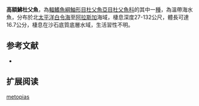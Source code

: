 {{Speciesbox
| name = 高額鮄杜父魚
| image = Triglops metopias.jpg
| image_width = 250px
| status = NE
| status_system = IUCN3.1
| genus = Triglops
| species = metopias
| authority = Gilbert & Burke, 1912
| synonyms = 
}}
'''高額鮄杜父魚'''，為[[輻鰭魚綱|輻鰭魚綱]][[鮋形目|鮋形目]][[杜父魚亞目|杜父魚亞目]][[杜父魚科|杜父魚科]]的其中一[[種|種]]，為溫帶海水魚，分布於北[[太平洋|太平洋]][[白令海|白令海]]至[[阿拉斯加|阿拉斯加]]海域，棲息深度27-132公尺，體長可達16.7公分，棲息在沙石底質底層水域，生活習性不明。

==参考文献==
*{{FishBase_species|genus=Triglops|species=metopias|year=2014|month=5}}

== 扩展阅读 ==
{{refbegin}}
{{wikispecies-inline|Triglops metopias|高額鮄杜父魚}}
{{refend}}
{{Taxonbar|from=Q5093762}}

[[Category:鮄杜父魚屬|metopias]]


{{鮋形目小作品}}